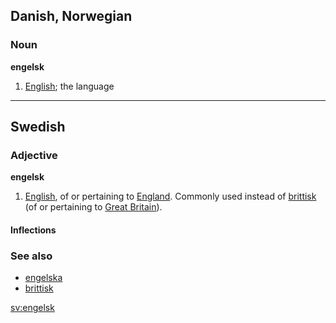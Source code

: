 ==Danish, Norwegian==
===Noun===
'''engelsk'''

#[[English]]; the language

----
==Swedish==
===Adjective===
'''engelsk'''

#[[English]], of or pertaining to [[England]]. Commonly used instead of [[brittisk]] (of or pertaining to [[Great Britain]]).

====Inflections====
{{sv-adj-un|engelsk|engelskt|engelske|engelska}}
===See also===
*[[engelska]]
*[[brittisk]]

[[sv:engelsk]]